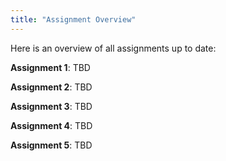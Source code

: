 ```yaml
---
title: "Assignment Overview"
---
```



Here is an overview of all assignments up to date: 

**Assignment 1**: TBD

**Assignment 2**: TBD

**Assignment 3**: TBD

**Assignment 4**: TBD

**Assignment 5**: TBD